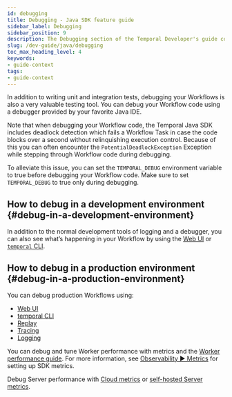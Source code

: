 ```yaml
---
id: debugging
title: Debugging - Java SDK feature guide
sidebar_label: Debugging
sidebar_position: 9
description: The Debugging section of the Temporal Developer's guide covers the many ways to debug your application.
slug: /dev-guide/java/debugging
toc_max_heading_level: 4
keywords:
- guide-context
tags:
- guide-context
---
```



In addition to writing unit and integration tests, debugging your Workflows is also a very valuable testing tool.
You can debug your Workflow code using a debugger provided by your favorite Java IDE.

Note that when debugging your Workflow code, the Temporal Java SDK includes deadlock detection which fails a Workflow Task in case the code blocks over a second without relinquishing execution control.
Because of this you can often encounter the `PotentialDeadlockException` Exception while stepping through Workflow code during debugging.

To alleviate this issue, you can set the `TEMPORAL_DEBUG` environment variable to true before debugging your Workflow code. Make sure to set `TEMPORAL_DEBUG` to true only during debugging.

## How to debug in a development environment {#debug-in-a-development-environment}

In addition to the normal development tools of logging and a debugger, you can also see what’s happening in your Workflow by using the [Web UI](/web-ui) or [`temporal` CLI](/cli).

## How to debug in a production environment {#debug-in-a-production-environment}

You can debug production Workflows using:

- [Web UI](/web-ui)
- [temporal CLI](/cli)
- [Replay](/dev-guide/java/testing#replay)
- [Tracing](/dev-guide/java/observability#tracing)
- [Logging](/dev-guide/java/observability#logging)

You can debug and tune Worker performance with metrics and the [Worker performance guide](/dev-guide/worker-performance).
For more information, see [Observability ▶️ Metrics](/dev-guide/java/observability#metrics) for setting up SDK metrics.

Debug Server performance with [Cloud metrics](/cloud/metrics/) or [self-hosted Server metrics](/self-hosted-guide/production-checklist#scaling-and-metrics).

